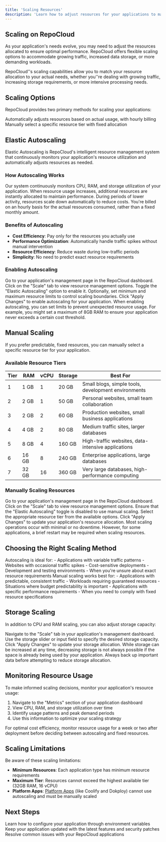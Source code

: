 ```yaml
---
title: 'Scaling Resources'
description: 'Learn how to adjust resources for your applications to match demand'
---
```


## Scaling on RepoCloud

As your application's needs evolve, you may need to adjust the resources allocated to ensure optimal performance. RepoCloud offers flexible scaling options to accommodate growing traffic, increased data storage, or more demanding workloads.

<Tip>
  RepoCloud''s scaling capabilities allow you to match your resource allocation to your actual needs, whether you''re dealing with growing traffic, increasing storage requirements, or more intensive processing needs.
</Tip>

## Scaling Options

RepoCloud provides two primary methods for scaling your applications:

<CardGroup cols={2}>
  <Card title="Elastic Autoscaling" icon="chart-line">
    Automatically adjusts resources based on actual usage, with hourly billing
  </Card>
  <Card title="Manual Scaling" icon="sliders">
    Manually select a specific resource tier with fixed allocation
  </Card>
</CardGroup>

## Elastic Autoscaling

Elastic Autoscaling is RepoCloud's intelligent resource management system that continuously monitors your application's resource utilization and automatically adjusts resources as needed.

### How Autoscaling Works

<Steps>
  <Step title="Resource Monitoring">
    Our system continuously monitors CPU, RAM, and storage utilization of your application.
  </Step>
  <Step title="Automatic Adjustment">
    When resource usage increases, additional resources are instantly allocated to maintain performance.
  </Step>
  <Step title="Scaling Down">
    During periods of lower activity, resources scale down automatically to reduce costs.
  </Step>
  <Step title="Hourly Billing">
    You're billed on an hourly basis for the actual resources consumed, rather than a fixed monthly amount.
  </Step>
</Steps>

### Benefits of Autoscaling

- **Cost Efficiency**: Pay only for the resources you actually use
- **Performance Optimization**: Automatically handle traffic spikes without manual intervention
- **Resource Efficiency**: Reduce waste during low-traffic periods
- **Simplicity**: No need to predict exact resource requirements

### Enabling Autoscaling

<Steps>
  <Step title="Navigate to Instance Management">
    Go to your application's management page in the RepoCloud dashboard.
  </Step>
  <Step title="Access Scaling Options">
    Click on the "Scale" tab to view resource management options.
  </Step>
  <Step title="Enable Autoscaling">
    Toggle the "Elastic Autoscaling" option to enable it.
  </Step>
  <Step title="Set Resource Limits (Optional)">
    Optionally, set minimum and maximum resource limits to control scaling boundaries.
  </Step>
  <Step title="Save Changes">
    Click "Apply Changes" to enable autoscaling for your application.
  </Step>
</Steps>

<Note>
  When enabling autoscaling, you can set limits to prevent unexpected resource usage. For example, you might set a maximum of 8GB RAM to ensure your application never exceeds a certain cost threshold.
</Note>

## Manual Scaling

If you prefer predictable, fixed resources, you can manually select a specific resource tier for your application.

### Available Resource Tiers

| Tier | RAM | vCPU | Storage | Best For |
|------|-----|------|---------|----------|
| 1 | 1 GB | 1 | 20 GB | Small blogs, simple tools, development environments |
| 2 | 2 GB | 1 | 50 GB | Personal websites, small team collaboration |
| 3 | 2 GB | 2 | 60 GB | Production websites, small business applications |
| 4 | 4 GB | 2 | 80 GB | Medium traffic sites, larger databases |
| 5 | 8 GB | 4 | 160 GB | High-traffic websites, data-intensive applications |
| 6 | 16 GB | 8 | 240 GB | Enterprise applications, large databases |
| 7 | 32 GB | 16 | 360 GB | Very large databases, high-performance computing |

### Manually Scaling Resources

<Steps>
  <Step title="Navigate to Instance Management">
    Go to your application's management page in the RepoCloud dashboard.
  </Step>
  <Step title="Access Scaling Options">
    Click on the "Scale" tab to view resource management options.
  </Step>
  <Step title="Select Manual Scaling">
    Ensure that the "Elastic Autoscaling" toggle is disabled to use manual scaling.
  </Step>
  <Step title="Choose Resource Tier">
    Select the appropriate resource tier from the available options.
  </Step>
  <Step title="Apply Changes">
    Click "Apply Changes" to update your application's resource allocation.
  </Step>
</Steps>

<Note>
  Most scaling operations occur with minimal or no downtime. However, for some applications, a brief restart may be required when scaling resources.
</Note>

## Choosing the Right Scaling Method

<AccordionGroup>
  <Accordion title="When to Choose Autoscaling">
    Autoscaling is ideal for:
    - Applications with variable traffic patterns
    - Websites with occasional traffic spikes
    - Cost-sensitive deployments
    - Development and testing environments
    - When you're unsure about exact resource requirements
  </Accordion>
  <Accordion title="When to Choose Manual Scaling">
    Manual scaling works best for:
    - Applications with predictable, consistent traffic
    - Workloads requiring guaranteed resources
    - Situations where budget predictability is important
    - Applications with specific performance requirements
    - When you need to comply with fixed resource specifications
  </Accordion>
</AccordionGroup>

## Storage Scaling

In addition to CPU and RAM scaling, you can also adjust storage capacity:

<Steps>
  <Step title="Access Storage Settings">
    Navigate to the "Scale" tab in your application's management dashboard.
  </Step>
  <Step title="Adjust Storage Allocation">
    Use the storage slider or input field to specify the desired storage capacity.
  </Step>
  <Step title="Apply Changes">
    Click "Apply Changes" to update your storage allocation.
  </Step>
</Steps>

<Warning>
  While storage can be increased at any time, decreasing storage is not always possible if the space is already being used by your application. Always back up important data before attempting to reduce storage allocation.
</Warning>

## Monitoring Resource Usage

To make informed scaling decisions, monitor your application's resource usage:

1. Navigate to the "Metrics" section of your application dashboard
2. View CPU, RAM, and storage utilization over time
3. Identify usage patterns and peak demand periods
4. Use this information to optimize your scaling strategy

<Tip>
  For optimal cost efficiency, monitor resource usage for a week or two after deployment before deciding between autoscaling and fixed resources.
</Tip>

## Scaling Limitations

Be aware of these scaling limitations:

- **Minimum Resources**: Each application type has minimum resource requirements
- **Maximum Tier**: Resources cannot exceed the highest available tier (32GB RAM, 16 vCPU)
- **Platform Apps**: [Platform Apps](/platforms/introduction) (like Coolify and Dokploy) cannot use autoscaling and must be manually scaled

## Next Steps

<CardGroup>
  <Card title="Environment Variables" icon="gear" href="/user-guide/environment-variables">
    Learn how to configure your application through environment variables
  </Card>
  <Card title="Updates" icon="arrows-rotate" href="/user-guide/updates">
    Keep your application updated with the latest features and security patches
  </Card>
  <Card title="Troubleshooting" icon="wrench" href="/user-guide/troubleshooting">
    Resolve common issues with your RepoCloud applications
  </Card>
</CardGroup> 